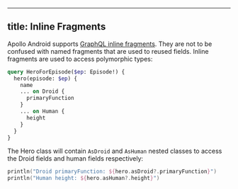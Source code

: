 
---
title: Inline Fragments
---

Apollo Android supports [GraphQL inline fragments](https://graphql.org/learn/queries/#inline-fragments). They are not to be confused with named fragments that are used to reused fields. Inline fragments are used to access polymorphic types:

```graphql:title=Hero.graphql
query HeroForEpisode($ep: Episode!) {
  hero(episode: $ep) {
    name
    ... on Droid {
      primaryFunction
    }
    ... on Human {
      height
    }
  }
}
```

The Hero class will contain `AsDroid` and `AsHuman` nested classes to access the Droid fields and human fields respectively:

```kotlin
println("Droid primaryFunction: ${hero.asDroid?.primaryFunction}")
println("Human height: ${hero.asHuman?.height}")
```
